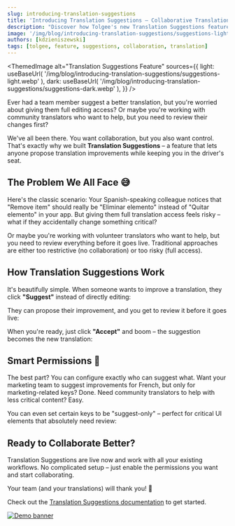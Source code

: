 ```yaml
---
slug: introducing-translation-suggestions
title: 'Introducing Translation Suggestions – Collaborative Translation Made Easy 🚀'
description: "Discover how Tolgee's new Translation Suggestions feature enables seamless collaboration, allowing team members to propose and review translation improvements with granular permissions."
image: '/img/blog/introducing-translation-suggestions/suggestions-light.webp'
authors: [kdzieniszewski]   
tags: [tolgee, feature, suggestions, collaboration, translation]
---
```



<ThemedImage
  alt="Translation Suggestions Feature"
  sources={{
    light: useBaseUrl(
      '/img/blog/introducing-translation-suggestions/suggestions-light.webp'
    ),
    dark: useBaseUrl(
      '/img/blog/introducing-translation-suggestions/suggestions-dark.webp'
    ),
  }}
/>

Ever had a team member suggest a better translation, but you're worried about giving them full editing access? Or maybe you're working with community translators who want to help, but you need to review their changes first?

<!--truncate-->

We've all been there. You want collaboration, but you also want control. That's exactly why we built **Translation Suggestions** – a feature that lets anyone propose translation improvements while keeping you in the driver's seat.

## The Problem We All Face 😅

Here's the classic scenario: Your Spanish-speaking colleague notices that "Remove item" should really be "Eliminar elemento" instead of "Quitar elemento" in your app. But giving them full translation access feels risky – what if they accidentally change something critical?

Or maybe you're working with volunteer translators who want to help, but you need to review everything before it goes live. Traditional approaches are either too restrictive (no collaboration) or too risky (full access).

## How Translation Suggestions Work

It's beautifully simple. When someone wants to improve a translation, they click **"Suggest"** instead of directly editing:

<ScreenshotWrapper
  src="/img/docs/platform/suggestions/suggestion-menu.webp"
  alt="Translation suggestion menu showing the Suggest button"
/>

They can propose their improvement, and you get to review it before it goes live:

<ScreenshotWrapper
  src="/img/docs/platform/suggestions/suggestion-created.webp"
  alt="Creating a new translation suggestion with AI assistance"
/>

When you're ready, just click **"Accept"** and boom – the suggestion becomes the new translation:

<ScreenshotWrapper
  src="/img/docs/platform/suggestions/suggestion-accept.webp"
  alt="Accepting a translation suggestion"
/>

## Smart Permissions 🎯

The best part? You can configure exactly who can suggest what. Want your marketing team to suggest improvements for French, but only for marketing-related keys? Done. Need community translators to help with less critical content? Easy.

<ScreenshotWrapper
  src="/img/docs/platform/suggestions/suggestions-granular-permissions.webp"
  alt="Granular permissions for translation suggestions"
/>

You can even set certain keys to be "suggest-only" – perfect for critical UI elements that absolutely need review:

<ScreenshotWrapper
  src="/img/docs/platform/suggestions/translation-protection-suggest-only.webp"
  alt="Translation protection set to suggest-only mode"
/>

## Ready to Collaborate Better?

Translation Suggestions are live now and work with all your existing workflows. No complicated setup – just enable the permissions you want and start collaborating.

Your team (and your translations) will thank you! 🎉

Check out the [Translation Suggestions documentation](/platform/projects_and_organizations/suggestions) to get started.

[![Demo banner](/img/blog/blog-banners/banner-demo.webp)](https://calendly.com/tolgee/30min)
